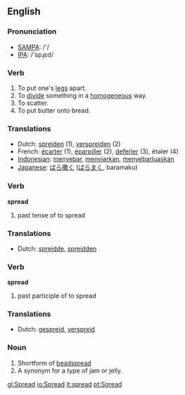 ==English==

===Pronunciation===
*[[w:SAMPA|SAMPA]]: /'/
*[[w:IPA|IPA]]: /'spɻεd/

===Verb===
{{en-infl-irreg|spread|spreads|spreading|spread|spread}}
# To put one's [[leg]]s apart.
# To [[divide]] something in a [[homogeneous]] way.
# To scatter.
# To put butter onto bread.

===Translations===
*Dutch: [[spreiden]] (1), [[verspreiden]] (2)
*French: [[écarter]] (1), [[éparpiller]] (2), [[deferler]] (3), étaler (4)
*[[Indonesian]]: [[sebar|menyebar]], [[siar|menyiarkan]], [[sebar luas|menyebarluaskan]]
*[[Japanese]]: [[ばら撒く]] ([[ばらまく]], baramaku)

===Verb===
'''spread'''
# past tense of to spread

===Translations===
*Dutch: [[spreidde]], [[spreidden]]

===Verb===
'''spread'''
# past participle of to spread

===Translations===
*Dutch: [[gespreid]], [[verspreid]]

===Noun===
{{en-noun-reg}}
# Shortform of [[beadspread]]
# A synonym for a type of jam or jelly.

[[gl:Spread]]
[[io:Spread]]
[[it:spread]]
[[pt:Spread]]